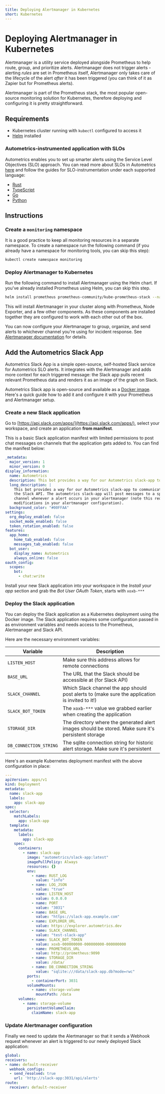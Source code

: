 ```yaml
---
title: Deploying Alertmanager in Kubernetes
short: Kubernetes
---
```



# Deploying Alertmanager in Kubernetes

Alertmanager is a utility service deployed alongside Prometheus to help route, group, and prioritize alerts. Alertmanager does not trigger alerts - alerting *rules* are set in Prometheus itself, Alertmanager only takes care of the lifecycle of the alert *after* it has been triggered (you can think of it as Zapier but for Prometheus alerts).

Alertmanager is part of the Prometheus stack, the most popular open-source monitoring solution for Kubernetes, therefore deploying and configuring it is pretty straightforward.

## Requirements
- Kubernetes cluster running with `kubectl` configured to access it
- [Helm](https://helm.sh/docs/intro/install) installed

### Autometrics-instrumented application with SLOs

Autometrics enables you to set up smarter alerts using the Service Level Objectives (SLO) approach. You can read more about SLOs in Autometrics [here](/slo) and follow the guides for SLO-instrumentation under each supported language:

- [Rust](/rust/adding-alerts-and-slos)
- [TypeScript](/typescript/adding-alerts-and-slos)
- [Go](/go/adding-alerts-and-slos)
- [Python](/python/adding-alerts-and-slos)

## Instructions

<Steps>

### Create a `monitoring` namespace

It is a good practice to keep all monitoring resources in a separate namespace. To create a namespace run the following command (if you already have a namespace for monitoring tools, you can skip this step):

```bash
kubectl create namespace monitoring
```

### Deploy Alertmanager to Kubernetes

Run the following command to install Alertmanager using the Helm chart. If you've already installed Prometheus using Helm, you can skip this step.

```bash
helm install prometheus prometheus-community/kube-prometheus-stack --namespace monitoring
```

This will install Alertmanager in your cluster along with Prometheus, Node Exporter, and a few other components. As these components are installed together they are configured to work with each other out of the box.

</Steps>

You can now configure your Alertmanager to group, organize, and send alerts to whichever channel you're using for incident response. See [Alertmanager documentation](https://prometheus.io/docs/alerting/latest/configuration/) for details.

## Add the Autometrics Slack App

Autometrics Slack App is a simple open-source, self-hosted Slack service for Autometrics SLO alerts. It integrates with the Alertmanager and adds more context for each triggered message: the Slack app pulls recent relevant Prometheus data and renders it as an image of the graph on Slack.

Autometrics Slack app is open-source and available as a [Docker image](https://hub.docker.com/r/autometrics/slack-app). Here's a quick guide how to add it and configure it with your Prometheus and Alertmanager setup.

<Steps>

### Create a new Slack application

Go to [https://api.slack.com/apps/](https://api.slack.com/apps/), select your workspace, and create an application **from manifest**.

This is a basic Slack application manifest with limited permissions to post chat messages on channels that the application gets added to. You can find the manifest below:

```yaml filename="manifest.yml"
_metadata:
  major_version: 1
  minor_version: 0
display_information:
  name: Autometrics
  description: This bot provides a way for our Autometrics slack-app to communicate with the Slack API.
  long_description: |
    This bot provides a way for our Autometrics slack-app to communicate with
    the Slack API. The autometrics slack-app will post messages to a specified
    channel whenever a alert occurs in your alertmanager (note this requires
    modifications in your alertmanager configuration).
  background_color: "#00FFAA"
settings:
  org_deploy_enabled: false
  socket_mode_enabled: false
  token_rotation_enabled: false
features:
  app_home:
    home_tab_enabled: false
    messages_tab_enabled: false
  bot_user:
    display_name: Autometrics
    always_online: false
oauth_config:
  scopes:
    bot:
      - chat:write
```

Install your new Slack application into your workspace in the *Install your app* section and grab the *Bot User OAuth Token*, starts with `xoxb-***`

### Deploy the Slack application

You can deploy the Slack application as a Kubernetes deployment using the Docker image. The Slack application requires some configuration passed in as environment variables and needs access to the Prometheus, Alertmanager and Slack API.

Here are the necessary environment variables:

| Variable | Description |
| -------- | ----------- |
| `LISTEN_HOST` | Make sure this address allows for remote connections |
| `BASE_URL` | The URL that the Slack should be accessible at (for Slack API) |
| `SLACK_CHANNEL` | Which Slack channel the app should post alerts to (make sure the application is invited to it!) |
| `SLACK_BOT_TOKEN` | The `xoxb-***` value we grabbed earlier when creating the application |
| `STORAGE_DIR` | The directory where the generated alert images should be stored. Make sure it's persistent storage |
| `DB_CONNECTION_STRING` | The sqlite connection string for historic alert storage. Make sure it's persistent |

Here's an example Kubernetes deployment manifest with the above configuration in place:

```yaml filename="deployment.yaml"
---
apiVersion: apps/v1
kind: Deployment
metadata:
  name: slack-app
  labels:
    app: slack-app
spec:
  selector:
    matchLabels:
      app: slack-app
  template:
    metadata:
      labels:
        app: slack-app
    spec:
      containers:
        - name: slack-app
          image: "autometrics/slack-app:latest"
          imagePullPolicy: Always
          resources: {}
          env:
            - name: RUST_LOG
              value: "info"
            - name: LOG_JSON
              value: "true"
            - name: LISTEN_HOST
              value: 0.0.0.0
            - name: PORT
              value: "3031"
            - name: BASE_URL
              value: "https://slack-app.example.com"
            - name: EXPLORER_URL
              value: https://explorer.autometrics.dev
            - name: SLACK_CHANNEL
              value: "test-slack-app"
            - name: SLACK_BOT_TOKEN
              value: xoxb-000000000-000000000-000000000
            - name: PROMETHEUS_URL
              value: http://prometheus:9090
            - name: STORAGE_DIR
              value: /data/
            - name: DB_CONNECTION_STRING
              value: "sqlite:///data/slack-app.db?mode=rwc"
          ports:
            - containerPort: 3031
          volumeMounts:
            - name: storage-volume
              mountPath: /data
      volumes:
        - name: storage-volume
          persistentVolumeClaim:
            claimName: slack-app
```

### Update Alertmanager configuration

Finally we need to update the Alertmanager so that it sends a Webhook request whenever an alert is triggered to our newly deployed Slack application:

```yaml filename="alertmanager.yml"
global:
receivers:
- name: default-receiver
  webhook_configs:
  - send_resolved: true
    url: 'http://slack-app:3031/api/alerts'
route:
  receiver: default-receiver
```

</Steps>
